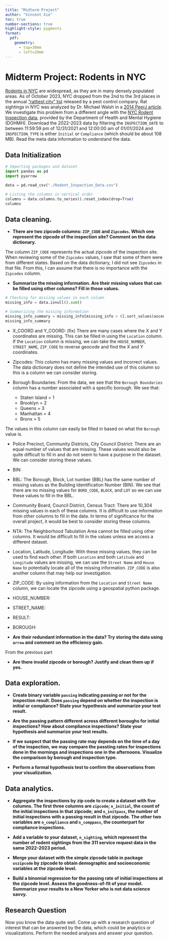 ```yaml
---
title: "Midterm Project"
author: "Vincent Xie"
toc: true
number-sections: true
highlight-style: pygments
format: 
  pdf: 
    geometry: 
      - top=30mm
      - left=20mm
---
```


# **Midterm Project: Rodents in NYC** 

[Rodents in NYC](https://en.wikipedia.org/wiki/Rats_in_New_York_City)
are widespread, as they are in many densely populated areas. As of
October 2023, NYC dropped from the 2nd to the 3rd places in the annual
["rattiest city"
list](https://www.orkin.com/press-room/top-rodent-infested-cities-2023#)
released by a pest control company. Rat sightings in NYC was analyzed
by Dr. Michael Walsh in a [2014 PeerJ
article](https://peerj.com/articles/533/). We investigate this problem
from a different angle with the [NYC Rodent Inspection
data](https://data.cityofnewyork.us/Health/Rodent-Inspection/p937-wjvj/about_data),
provided by the Department of Health and Mental Hygiene (DOHMH).
Download the 2022-2023 data by filtering the `INSPECTION_DATE` to
between 11:59:59 pm of 12/31/2021 and 12:00:00 am of 01/01/2024
and `INSPECTION_TYPE` is either `Initial` or `Compliance` (which
should be about 108 MB). Read the meta data information
to understand the data.

## Data Initialization
```python
# Importing packages and dataset
import pandas as pd
import pyarrow

data = pd.read_csv("./Rodent_Inspection_Data.csv")

# Listing the columns in vertical order
columns = data.columns.to_series().reset_index(drop=True)
columns
```

## Data cleaning.

+ **There are two zipcode columns: `ZIP_CODE` and `Zipcodes`.
  Which one represent the zipcode of the inspection site? 
  Comment on the data dictionary.**

The column `ZIP_CODE` represents the actual zipcode of the inspection site. When reviewing some of the `Zipcodes` values, I saw that some of them were from different states. Based on the data dictionary, I did not see `Zipcodes` in that file. From this, I can assume that there is no importance with the `Zipcodes` column. 

+ **Summarize the missing information. Are their missing values
  that can be filled using other columns? Fill in those values.**
```python
# Checking for missing values in each column
missing_info = data.isnull().sum()

# Summarizing the missing information
missing_info_summary = missing_info[missing_info > 0].sort_values(ascending=False)
missing_info_summary
```

- X_COORD and Y_COORD: (fix) There are many cases where the X and Y coordinates are missing. This can be filled in using the `Location` column. If the `Location` column is missing, we can take the `HOUSE_NUMBER`, `STREET_NAME`, `ZIP_CODE` to reverse geocode and find the X and Y coordinates.

- Zipcodes: This column has many missing values and incorrect values. The data dictionary does not define the intended use of this column so this is a column we can consider storing.

- Borough Boundaries: From the data, we see that the `Borough Boundaries` column has a number associated with a specific borough. We see that:

    - Staten Island = 1
    - Brooklyn = 2
    - Queens = 3 
    - Manhattan = 4
    - Bronx = 5

The values in this column can easily be filled in based on what the `Borough` value is.

- Police Precinct, Community Districts, City Council District: There are an equal number of values that are missing. These values would also be quite difficult to fill in and do not seem to have a purpose in the dataset. We can consider storing these values.

- BIN:

- BBL: The Borough, Block, Lot number (BBL) has the same number of missing values as the Building Identification Number (BIN). We see that there are no missing values for `BORO_CODE`, `BLOCK`, and `LOT` so we can use these values to fill in the BBL.

- Community Board, Council District, Census Tract: There are 10,304 missing values in each of these columns. It is difficult to use information from other columns to fill in the data. In terms of significance for the overall project, it would be best to consider storing these columns.

- NTA: The Neighborhood Tabulation Area cannot be filled using other columns. It would be difficult to fill in the values unless we access a different dataset.

- Location, Latitude, Longitude: With these missing values, they can be used to find each other. If both `Location` and both `Latitude` and `Longitude` values are missing, we can use the `Street Name` and `House Name` to potentially locate all of the missing information. `ZIP_CODE` is also another column that may help our investigation.

- ZIP_CODE: By using information from the `Location` and  `Street Name` column, we can locate the zipcode using a geospatial python package.

- HOUSE_NUMBER:

- STREET_NAME:

- RESULT:

- BOROUGH:

+ **Are their redundant information in the data? Try storing
  the data using `arrow` and comment on the efficiency gain.**

From the previous part

+ **Are there invalid zipcode or borough? Justify and clean
  them up if yes.**

## Data exploration.

+ **Create binary variable `passing` indicating passing or
  not for the inspection result. Does `passing` depend on
  whether the inspection is initial or compliance? State
  your hypothesis and summarize your test result.**

+ **Are the passing pattern different across different
  boroughs for initial inspections? How about compliance
  inspections? State your hypothesis and summarize your
  test results.**

+ **If we suspect that the passing rate may depends on
  the time of a day of the inspection, we may compare
  the passting rates for inspections done in the mornings
  and inspections one in the afternoons. Visualize the
  comparison by borough and inspection type.**

+ **Perform a formal hypothesis test to confirm the
  observations from your visualization.**

## Data analytics.
+ **Aggregate the inspections by zip code to create
  a dataset with five columns. The first three columns are
  `zipcode`; `n_initial`, the
  count of the initial inspections in that zipcode; and 
  `n_initpass`, the number of initial inspections with a
  passing result in that zipcode. The other two variables
  are `n_compliance` and `n_comppass`, the counterpart
  for compliance inspections.**

+ **Add a variable to your dataset, `n_sighting`, which
  represent the number of rodent sightings from the 311
  service request data in the same 2022-2023 period.**

+ **Merge your dataset with the simple zipcode table in
  package `uszipcode` by zipcode to obtain demographic
  and socioeconomic variables at the zipcode level.**

+ **Build a binomial regression for the passing rate of initial
  inspections at the zipcode level. Assess the goodness-of-fit
  of your model. Summarize your results to a New Yorker
  who is not data science savvy.**

##  Research Question

   Now you know the data quite well. Come up with a research
   question of interest that can be answered by the data, which
   could be analytics or visualizations. Perform the needed
   analyses and answer your question.